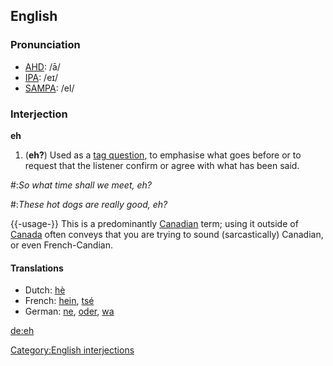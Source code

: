 ==English==

===Pronunciation===
*[[w:AHD|AHD]]: /ā/
*[[w:IPA|IPA]]: /eɪ/
*[[w:SAMPA|SAMPA]]: /eI/

===Interjection===
'''eh'''
#('''eh?''') Used as a [[tag question]], to emphasise what goes before or to request that the listener confirm or agree with what has been said.
<!--other definitions?-->
#:''So what time shall we meet, eh?''
#:''These hot dogs are really good, eh?''

{{-usage-}}
This is a predominantly [[Canadian]] term; using it outside of [[Canada]] often conveys that you are trying to sound (sarcastically) Canadian, or even French-Candian.

====Translations====
*Dutch: [[hè]]
*French: [[hein]], [[tsé]]
*German: [[ne]], [[oder]], [[wa]]

[[Category:English interjections]]
[[de:eh]]